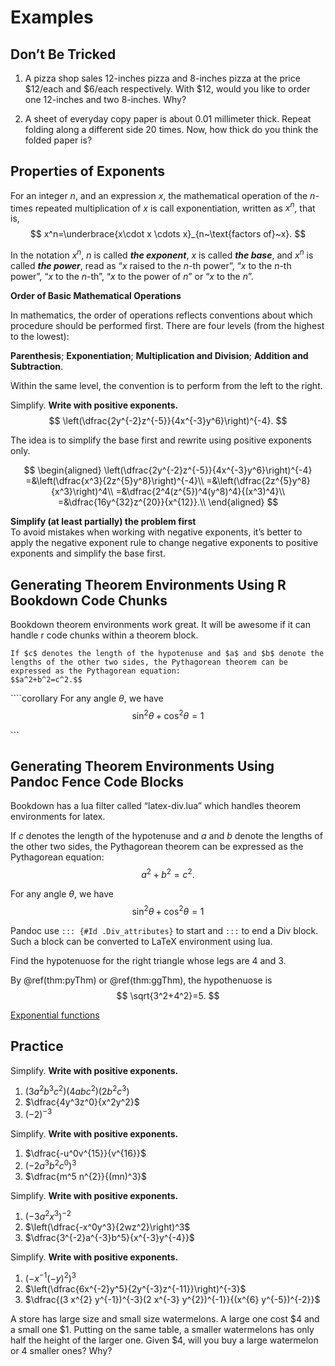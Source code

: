 # Examples

## Don't Be Tricked

::: {.rmdthink}

1. A pizza shop sales 12-inches pizza and 8-inches pizza at the price \$12/each and \$6/each respectively.  With \$12, would you like to order one 12-inches and two 8-inches. Why?

2. A sheet of everyday copy paper is about 0.01 millimeter thick. Repeat folding along a different side 20 times. Now, how thick do you think the folded paper is?

:::

## Properties of Exponents

For an integer $n$, and an expression $x$, the mathematical operation of the $n$-times repeated multiplication of $x$  is call exponentiation, written as $x^n$, that is,
$$
x^n=\underbrace{x\cdot x \cdots x}_{n~\text{factors of}~x}.
$$

In the notation $x^n$, $n$ is called ***the exponent***, $x$ is called ***the base***, and $x^n$ is called ***the power***, read as "$x$ raised to the $n$-th power",  "$x$ to the $n$-th power", "$x$ to the $n$-th", "$x$ to the power of $n$" or "$x$ to the $n$".

::: {.rmdnote}

**Order of Basic Mathematical Operations**  

In mathematics, the order of operations reflects conventions about which procedure should be performed first. There are four levels (from the highest to the lowest):

**Parenthesis**; **Exponentiation**; **Multiplication and Division**; **Addition and Subtraction**.  

Within the same level, the convention is to perform from the left to the right.

:::

:::{.exam}

Simplify. **Write with positive exponents.**
$$
\left(\dfrac{2y^{-2}z^{-5}}{4x^{-3}y^6}\right)^{-4}.
$$

:::

:::{.sol}

The idea is to simplify the base first and rewrite using positive exponents only.

$$
\begin{aligned}
    \left(\dfrac{2y^{-2}z^{-5}}{4x^{-3}y^6}\right)^{-4}
=&\left(\dfrac{x^3}{2z^{5}y^8}\right)^{-4}\\
=&\left(\dfrac{2z^{5}y^8}{x^3}\right)^4\\
=&\dfrac{2^4(z^{5})^4(y^8)^4}{(x^3)^4}\\
=&\dfrac{16y^{32}z^{20}}{x^{12}}.\\
\end{aligned}
$$

:::

::: {.rmdtip}

**Simplify (at least partially) the problem first**  
To avoid mistakes when working with negative exponents, it's better to apply the negative exponent rule to change negative exponents to positive exponents and simplify the base first.

:::

\newpage

## Generating Theorem Environments Using R Bookdown Code Chunks

Bookdown theorem environments work great. It will be awesome if it can handle r code chunks within a theorem block.

```theorem

If $c$ denotes the length of the hypotenuse and $a$ and $b$ denote the lengths of the other two sides, the Pythagorean theorem can be expressed as the Pythagorean equation:
$$a^2+b^2=c^2.$$

```

````corollary

For any angle $\theta$, we have
$$
\sin^2\theta+\cos^2\theta=1
$$

```

\newpage

## Generating Theorem Environments Using Pandoc Fence Code Blocks

Bookdown has a lua filter called "latex-div.lua" which handles theorem environments for latex.

::: {.thm title="Pythagorean Theorem" label="pyThm"}

If $c$ denotes the length of the hypotenuse and $a$
 and $b$ denote the lengths of the other two sides,
 the Pythagorean theorem can be expressed as the Pythagorean equation:
$$a^2+b^2=c^2.$$

:::

::: {.cor}

For any angle $\theta$, we have
$$
\sin^2\theta+\cos^2\theta=1
$$

:::

::: {.lem}

Pandoc use `::: {#Id .Div_attributes}` to start and `:::`
 to end a Div block. Such a block can be converted
  to LaTeX environment using lua.

:::

::: {.exam}
Find the hypotenuose for the right triangle whose legs are 4 and 3.
:::

:::{.sol}
By \@ref(thm:pyThm) or \@ref(thm:ggThm), the hypothenuose is
$$
\sqrt{3^2+4^2}=5.
$$
:::

[Exponential functions](http://passyworldofmathematics.com/exponents-in-the-real-world/)


\newpage

## Practice

:::{.exer}

Simplify. **Write with positive exponents.**

1. $(3a^2b^3c^2)(4abc^2)(2b^2c^3)$
2. $\dfrac{4y^3z^0}{x^2y^2}$
3. $(-2)^{-3}$

:::

:::{.exer}

Simplify. **Write with positive exponents.**

1. $\dfrac{-u^0v^{15}}{v^{16}}$
1. $(-2a^3b^2c^0)^3$
1. $\dfrac{m^5 n^{2}}{(mn)^3}$

:::

:::{.exer}

Simplify. **Write with positive exponents.**

1. $(-3a^2x^3)^{-2}$
1. $\left(\dfrac{-x^0y^3}{2wz^2}\right)^3$
1. $\dfrac{3^{-2}a^{-3}b^5}{x^{-3}y^{-4}}$

:::

:::{.exer}

Simplify. **Write with positive exponents.**

1. $\left(-x^{-1}(-y)^2\right)^3$
2. $\left(\dfrac{6x^{-2}y^5}{2y^{-3}z^{-11}}\right)^{-3}$
3. $\dfrac{(3 x^{2} y^{-1})^{-3}(2 x^{-3} y^{2})^{-1}}{(x^{6} y^{-5})^{-2}}$

:::

:::{.exer}

A store has large size and small size watermelons. A large one cost \$4 and a small one \$1. Putting on the same table, a smaller watermelons has only half the height of the larger one. Given \$4, will you buy a large watermelon or 4 smaller ones? Why?

:::
